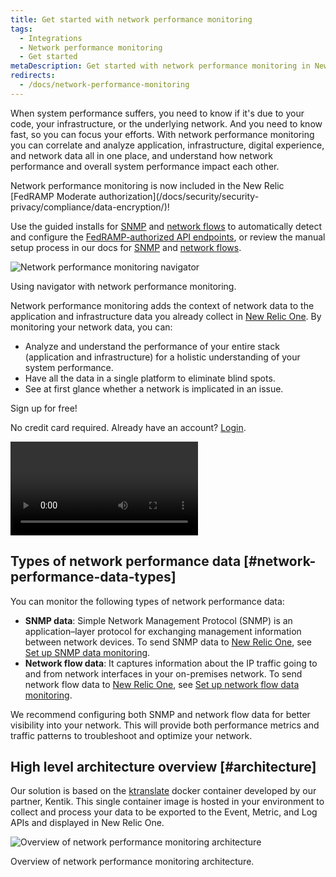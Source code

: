 ```yaml
---
title: Get started with network performance monitoring
tags:
  - Integrations
  - Network performance monitoring
  - Get started
metaDescription: Get started with network performance monitoring in New Relic One.
redirects:
  - /docs/network-performance-monitoring
---
```




When system performance suffers, you need to know if it's due to your code, your infrastructure, or the underlying network. And you need to know fast, so you can focus your efforts. With network performance monitoring you can correlate and analyze application, infrastructure, digital experience, and network data all in one place, and understand how network performance and overall system performance impact each other.

<Callout variant="tip">
  Network performance monitoring is now included in the New Relic [FedRAMP Moderate authorization](/docs/security/security-privacy/compliance/data-encryption/)!

  Use the guided installs for [SNMP](/docs/network-performance-monitoring/setup-performance-monitoring/snmp-performance-monitoring/#setup-snmp-monitoring) and [network flows](/docs/network-performance-monitoring/setup-performance-monitoring/network-flow-monitoring/#setup-network-flow-monitoring) to automatically detect and configure the [FedRAMP-authorized API endpoints](/docs/security/security-privacy/compliance/fedramp-compliant-endpoints/#data-ingest-apis), or review the manual setup process in our docs for [SNMP](/docs/network-performance-monitoring/setup-performance-monitoring/snmp-performance-monitoring/#manual-setup) and [network flows](/docs/network-performance-monitoring/setup-performance-monitoring/network-flow-monitoring/#manual-setup).
</Callout>

<img
  src={overviewNavigator}
  title="Network performance monitoring navigator"
  alt="Network performance monitoring navigator"
/>

<figcaption>
  Using navigator with network performance monitoring.
</figcaption>

Network performance monitoring adds the context of network data to the application and infrastructure data you already collect in [New Relic One](https://one.newrelic.com). By monitoring your network data, you can:

* Analyze and understand the performance of your entire stack (application and infrastructure) for a holistic understanding of your system performance.
* Have all the data in a single platform to eliminate blind spots.
* See at first glance whether a network is implicated in an issue.

<ButtonGroup>
  <ButtonLink
    role="button"
    to="https://newrelic.com/signup"
    variant="primary"
  >
    Sign up for free!
  </ButtonLink>
</ButtonGroup>

No credit card required. Already have an account? [Login](http://one.newrelic.com/).

<Video
  id="2GH8YrEv9YA"
  type="youtube"
/>

## Types of network performance data [#network-performance-data-types]

You can monitor the following types of network performance data:

* **SNMP data**: Simple Network Management Protocol (SNMP) is an application–layer protocol for exchanging management information between network devices. To send SNMP data to [New Relic One](https://one.newrelic.com), see [Set up SNMP data monitoring](/docs/network-performance-monitoring/setup-performance-monitoring/snmp-performance-monitoring).
* **Network flow data**: It captures information about the IP traffic going to and from network interfaces in your on-premises network. To send network flow data to [New Relic One](https://one.newrelic.com), see [Set up network flow data monitoring](/docs/network-performance-monitoring/setup-performance-monitoring/network-flow-monitoring).

<Callout variant="important">
  We recommend configuring both SNMP and network flow data for better visibility
  into your network. This will provide both performance metrics and traffic
  patterns to troubleshoot and optimize your network.
</Callout>

## High level architecture overview [#architecture]

Our solution is based on the [ktranslate](https://github.com/kentik/ktranslate) docker container developed by our partner, Kentik. This single container image is hosted in your environment to collect and process your data to be exported to the Event, Metric, and Log APIs and displayed in New Relic One.

<img
  src={npmArchitecture}
  title="Overview of network performance monitoring architecture"
  alt="Overview of network performance monitoring architecture"
/>

<figcaption>
  Overview of network performance monitoring architecture.
</figcaption>
